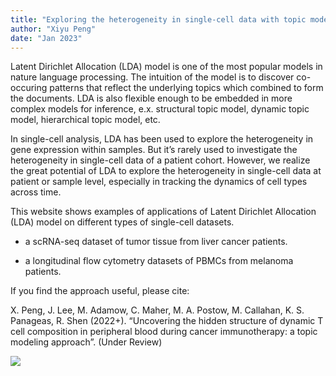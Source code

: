 ```yaml
---
title: "Exploring the heterogeneity in single-cell data with topic modeling"
author: "Xiyu Peng"
date: "Jan 2023"
---
```


Latent Dirichlet Allocation (LDA) model is one of the most popular models in nature language processing. 
The intuition of the model is to discover co-occuring patterns that reflect the underlying topics which combined to form the documents.
LDA is also flexible enough to be embedded in more complex models for inference, e.x. structural topic model, dynamic topic model, hierarchical topic model, etc.

In single-cell analysis, LDA has been used to explore the heterogeneity in gene expression within samples. But it's rarely used to investigate the heterogeneity in single-cell data of a patient cohort.
However, we realize the great potential of LDA to explore the heterogeneity in single-cell data at patient or sample level, especially in tracking the dynamics of cell types across time.

This website shows examples of applications of Latent Dirichlet Allocation (LDA) model on different types of single-cell datasets.

- a scRNA-seq dataset of tumor tissue from liver cancer patients.  

- a longitudinal flow cytometry datasets of PBMCs from melanoma patients. 


If you find the approach useful, please cite: 

X. Peng, J. Lee, M. Adamow, C. Maher, M. A. Postow, M. Callahan, K. S.
Panageas, R. Shen (2022+). “Uncovering the hidden structure of dynamic T cell
composition in peripheral blood during cancer immunotherapy: a topic modeling
approach”. (Under Review)


![](figure.png)
